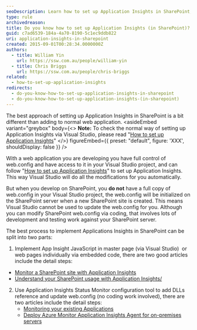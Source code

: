 ```yaml
---
seoDescription: Learn how to set up Application Insights in SharePoint, a different approach from normal web applications
type: rule
archivedreason:
title: Do you know how to set up Application Insights (in SharePoint)?
guid: c7ad6539-184a-4a70-8190-5c1ec9ddb822
uri: application-insights-in-sharepoint
created: 2015-09-01T00:28:34.0000000Z
authors:
  - title: William Yin
    url: https://ssw.com.au/people/william-yin
  - title: Chris Briggs
    url: https://ssw.com.au/people/chris-briggs
related:
  - how-to-set-up-application-insights
redirects:
  - do-you-know-how-to-set-up-application-insights-in-sharepoint
  - do-you-know-how-to-set-up-application-insights-(in-sharepoint)
---
```


The best approach of setting up Application Insights in SharePoint is a bit different than adding to normal web application.
<asideEmbed
  variant="greybox"
  body={<>
    **Note:** To check the normal way of setting up Application Insights via Visual Studio, please read "[How to set up Application Insights](/how-to-set-up-application-insights)"
  </>}
  figureEmbed={{
    preset: "default",
    figure: 'XXX',
    shouldDisplay: false
  }}
/>

With a web application you are developing you have full control of web.config and have access to it in your Visual Studio project, and can follow "[How to set up Application Insights](/how-to-set-up-application-insights)" to set up Application Insights. This way Visual Studio will do all the modifications for you automatically.

But when you develop on SharePoint, you **do not** have a full copy of web.config in your Visual Studio project, the web.config will be initialized on the SharePoint server when a new SharePoint site is created. This means Visual Studio cannot be used to update the web.config for you. Although you can modify SharePoint web.config via coding, that involves lots of development and testing work against your SharePoint server.

The best process to implement Applications Insights in SharePoint can be split into two parts:

1. Implement App Insight JavaScript in master page (via Visual Studio)  or web pages individually via embedded code, there are two good articles include the detail steps:

* [Monitor a SharePoint site with Application Insights](https://docs.microsoft.com/en-us/azure/azure-monitor/app/sharepoint)
* [Understand your SharePoint usage with Application Insights/](https://azure.microsoft.com/es-es/blog/understand-your-sharepoint-usage-with-application-insights-2/)

2. Use Application Insights Status Monitor configuration tool to add DLLs reference and update web.config (no coding work involved), there are two articles include the detail steps:
   * [Monitoring your existing Applications](https://devblogs.microsoft.com/devops/monitoring-your-existing-applications/)
   * [Deploy Azure Monitor Application Insights Agent for on-premises servers](https://learn.microsoft.com/en-us/azure/azure-monitor/app/application-insights-asp-net-agent?tabs=getting-started)